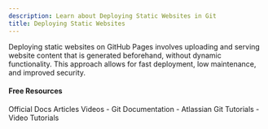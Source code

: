 ```yaml
---
description: Learn about Deploying Static Websites in Git
title: Deploying Static Websites
---
```


Deploying static websites on GitHub Pages involves uploading and serving website content that is generated beforehand, without dynamic functionality. This approach allows for fast deployment, low maintenance, and improved security.

#### Free Resources

<Tabs defaultValue="official">
<TabsList>
<TabsTrigger value="official">Official Docs</TabsTrigger>
<TabsTrigger value="article">Articles</TabsTrigger>
<TabsTrigger value="video">Videos</TabsTrigger>
</TabsList>

<TabsContent value="official">
- <Link href="https://git-scm.com/docs">Git Documentation</Link>
</TabsContent>
<TabsContent value="article">
- <Link href="https://www.atlassian.com/git/tutorials">Atlassian Git Tutorials</Link>
</TabsContent>
<TabsContent value="video">
- <Link href="https://www.youtube.com/results?search_query=git+deploying-static-websites+tutorial">Video Tutorials</Link>
</TabsContent>
</Tabs>

<Outlet path="5-github/basics/deploying-static-websites" />
